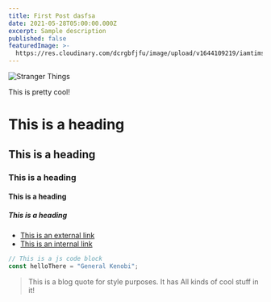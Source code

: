 ```yaml
---
title: First Post dasfsa
date: 2021-05-28T05:00:00.000Z
excerpt: Sample description
published: false
featuredImage: >-
  https://res.cloudinary.com/dcrgbfjfu/image/upload/v1644109219/iamtimsmith/deck_zrvpji.jpg
---
```


![Stranger Things](https://res.cloudinary.com/dcrgbfjfu/image/upload/v1644109219/iamtimsmith/deck_zrvpji.jpg "Stranger Things")

This is pretty cool!

# This is a heading

## This is a heading

### This is a heading

#### This is a heading

##### This is a heading

- [This is an external link](https://www.google.com)
- [This is an internal link](/blog)

```js
// This is a js code block
const helloThere = "General Kenobi";
```

<Gif
  src="https://media3.giphy.com/media/v1.Y2lkPTc5MGI3NjExemQzaWt0c3RkYmNsOGk1bzM3ZnJzazl1NXdwcGxmNzlkNm0yYjlxMyZlcD12MV9pbnRlcm5hbF9naWZfYnlfaWQmY3Q9Zw/T9JPznkGDAxYC8m7yC/giphy.mp4"
  caption="Dustin and Steve pretending to fight with lightsabers."
/>

<EmailSignup />

> This is a blog quote for style purposes. It has
> All kinds of cool stuff in it!
